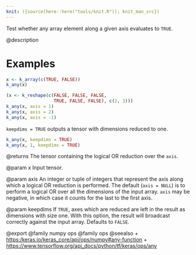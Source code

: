 ```yaml
---
knit: ({source(here::here("tools/knit.R")); knit_man_src})
---
```

Test whether any array element along a given axis evaluates to `TRUE`.

@description

# Examples
```r
x <- k_array(c(TRUE, FALSE))
k_any(x)
```

```r
(x <- k_reshape(c(FALSE, FALSE, FALSE,
                  TRUE, FALSE, FALSE), c(2, 3)))
k_any(x, axis = 1)
k_any(x, axis = 2)
k_any(x, axis = -1)
```

`keepdims = TRUE` outputs a tensor with dimensions reduced to one.
```r
k_any(x, keepdims = TRUE)
k_any(x, 1, keepdims = TRUE)
```

@returns
The tensor containing the logical OR reduction over the `axis`.

@param x
Input tensor.

@param axis
An integer or tuple of integers that represent the axis along
which a logical OR reduction is performed. The default
(`axis = NULL`) is to perform a logical OR over all the dimensions
of the input array. `axis` may be negative, in which case it counts
for the last to the first axis.

@param keepdims
If `TRUE`, axes which are reduced are left in the result as
dimensions with size one. With this option, the result will
broadcast correctly against the input array. Defaults to `FALSE`.

@export
@family numpy ops
@family ops
@seealso
+ <https:/keras.io/keras_core/api/ops/numpy#any-function>
+ <https://www.tensorflow.org/api_docs/python/tf/keras/ops/any>
